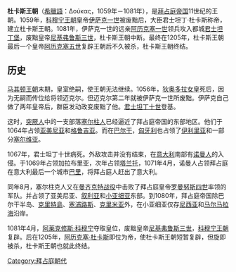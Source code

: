 {{multiple issues|
{{copyedit|time=2014-07-31T13:55:11+00:00}}
{{expand|time=2014-07-31T13:55:11+00:00}}
{{unreferenced|time=2014-07-31T13:55:11+00:00}}
}}
'''杜卡斯王朝'''（[[希臘語|希臘語]]：Δούκας，1059年－1081年），是[[拜占庭帝国|拜占庭帝国]]11世纪的王朝。1059年，[[科穆宁王朝|科穆宁王朝]]皇帝[[伊萨克一世|伊萨克一世]]被废黜后，大臣君士坦丁·杜卡斯称帝，建立杜卡斯王朝。1081年，伊萨克一世的远亲[[阿历克塞一世|阿历克塞一世]]领兵攻入都城[[君士坦丁堡|君士坦丁堡]]，废黜皇帝[[尼基弗鲁斯三世|尼基弗鲁斯三世]]，杜卡斯王朝中断。最终在1205年，杜卡斯王朝最后一个皇帝[[阿历克塞五世|阿历克塞五世]]复辟王朝后不久被杀，杜卡斯王朝终结。

==历史==
[[马其顿王朝|马其顿王朝]]末期，皇室绝嗣，使王朝无法继续。1056年，[[狄奥多拉女皇|狄奥多拉女皇]]死后，因为无嗣而传位给将领迈克尔。但迈克尔第二年就被伊萨克一世所废黜。伊萨克自己做了两年皇帝后，群臣发动政变废黜了他。[[君士坦丁十世|君士坦丁十世]]登基。

这时，[[突厥人|突厥人]]中的一支部落[[塞尔柱人|塞尔柱人]]已经逼近了拜占庭帝国的东部地区。他们于1064年占领[[亚美尼亚|亚美尼亚]]和[[格鲁吉亚|格鲁吉亚]]。而在[[巴尔干|巴尔干]]，[[匈牙利|匈牙利]]也占领了[[伊利里亚|伊利里亚]]和一部分[[塞尔维亚|塞尔维亚]]。

1067年，君士坦丁十世病死。外敌攻击并没有结束，在[[意大利|意大利]]南部有[[诺曼人|诺曼人]]的入侵。于1069年占领加拉布里亚，次年占领[[塔兰托|塔兰托]]，1071年4月，诺曼人占领拜占庭在意大利最后一个城市[[巴里|巴里]]，将拜占庭人赶出了意大利。

同年8月，塞尔柱克人又在[[曼齐克特战役|曼齐克特战役]]中击败了拜占庭皇帝[[罗曼努斯四世|罗曼努斯四世]]率领的军队。并占领了亚美尼亚、[[叙利亚|叙利亚]]和[[小亚细亚|小亚细亚]]东部。到1080年，拜占庭帝国除巴尔干半岛、[[克里特島|克里特島]]、[[塞浦路斯|塞浦路斯]]、[[克里米亚|克里米亚]]外，在小亚细亚仅存[[尼西亚|尼西亚]]和[[马尔马拉海|马尔马拉海]]沿岸。

1081年4月，[[阿莱克修斯一世|阿莱克修斯·科穆宁]]夺取皇位，废黜皇帝[[尼基弗鲁斯三世|尼基弗鲁斯三世]]，[[科穆宁王朝|科穆宁王朝]]复辟。后在1205年，[[阿历克塞五世|阿历克塞·杜卡斯]]即位为帝，使杜卡斯王朝短暂复辟，但旋即被杀，杜卡斯王朝也就此终结。

{{拜占庭帝国主题}}
{{歐洲各國王室|東歐}}
{{Authority control}}

[[Category:拜占庭朝代|Category:拜占庭朝代]]